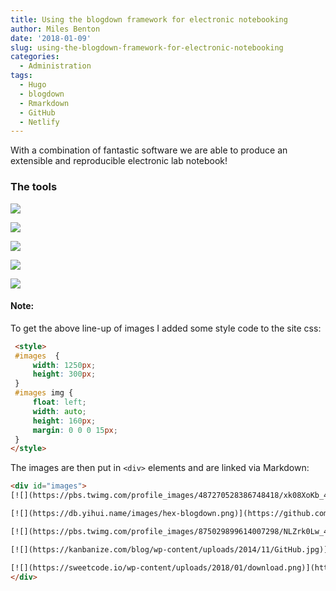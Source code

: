 ```yaml
---
title: Using the blogdown framework for electronic notebooking
author: Miles Benton
date: '2018-01-09'
slug: using-the-blogdown-framework-for-electronic-notebooking
categories:
  - Administration
tags:
  - Hugo
  - blogdown
  - Rmarkdown
  - GitHub
  - Netlify
---
```


With a combination of fantastic software we are able to produce an extensible and reproducible electronic lab notebook!

### The tools

<div id="images">
[![](https://pbs.twimg.com/profile_images/487270528386748418/xk08XoKb_400x400.png)](https://www.rstudio.com/)  

[![](https://db.yihui.name/images/hex-blogdown.png)](https://github.com/rstudio/blogdown)  

[![](https://pbs.twimg.com/profile_images/875029899614007298/NLZrk0Lw_400x400.jpg)](https://gohugo.io/)  

[![](https://kanbanize.com/blog/wp-content/uploads/2014/11/GitHub.jpg)](https://github.com/)  

[![](https://sweetcode.io/wp-content/uploads/2018/01/download.png)](https://www.netlify.com/)  
</div>

#### Note:

To get the above line-up of images I added some style code to the site css:

```html
 <style>
 #images  {
	 width: 1250px;
	 height: 300px;
 }
 #images img {
	 float: left;
	 width: auto;
	 height: 160px;
	 margin: 0 0 0 15px;
 }
</style>
```

The images are then put in `<div>` elements and are linked via Markdown:

```html
<div id="images">
[![](https://pbs.twimg.com/profile_images/487270528386748418/xk08XoKb_400x400.png)](https://www.rstudio.com/)  

[![](https://db.yihui.name/images/hex-blogdown.png)](https://github.com/rstudio/blogdown)  

[![](https://pbs.twimg.com/profile_images/875029899614007298/NLZrk0Lw_400x400.jpg)](https://gohugo.io/)  

[![](https://kanbanize.com/blog/wp-content/uploads/2014/11/GitHub.jpg)](https://github.com/)  

[![](https://sweetcode.io/wp-content/uploads/2018/01/download.png)](https://www.netlify.com/)  
</div>
```